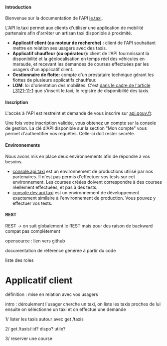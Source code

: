 
#### Introduction

Bienvenue sur la documentation de l'API [le.taxi](https://le.taxi/).

L'API le.taxi permet aux clients d'utiliser une application de mobilité partenaire afin d'arrêter un artisan taxi disponible à proximité.


<InfoBox title="Définitions">
  <ul>
    <li><strong>Applicatif client (ou moteur de recherche) :</strong> client de l'API souhaitant mettre en relation ses usagers avec des taxis.</li>
    <li><strong>Applicatif chauffeur (ou opérateur):</strong> client de l'API fournnissant la disponibilité et la géolocalisation en temps réel des véhicules en maraude, et recevant les demandes de courses effectuées par les usagers d'un applicatif client.</li>
    <li><strong>Gestionnaire de flotte:</strong> compte d'un prestataire technique gérant les flottes de plusieurs applicatifs chauffeur.</li>
    <li><strong>LOM</strong>: loi d'orientation des mobilités. C'est <a href="https://www.legifrance.gouv.fr/codes/article_lc/LEGIARTI000039784232/2020-12-27">dans le cadre de l'article L3121-11-1</a> que s'inscrit le.taxi, le registre de disponibilité des taxis.</li>
  </ul>
</InfoBox>

#### Inscription

L'accès à l'API est restreint et demande de vous inscrire sur [api.gouv.fr](https://api.gouv.fr/les-api/le-taxi).

Une fois votre inscription validée, vous obtenez un compte sur la console de gestion. La clé d'API disponible sur la section "Mon compte" vous permet d'authentifier vos requêtes. Celle-ci doit rester secrète.


#### Environnements

Nous avons mis en place deux environnements afin de répondre à vos besoins.

* [console.api.taxi](https://console.api.taxi) est un environnement de productions utilisé par nos partenaires. Il n'est pas permis d'effectuer vos tests sur cet environnement. Les courses créées doivent correspondre à des courses réellement effectuées, et pas à des tests.
* [console.dev.api.taxi](https://console.dev.api.taxi) est un environnement de développement exactement similaire à l'environnement de production. Vous pouvez y effectuer vos tests.



#### REST


REST
-> on suit globalement le REST mais pour des raison de backward compat pas complètement

opensource : lien vers github

documentation de référence générée à partir du code

liste des roles



# Applicatif client

définition : mise en relation avec vos usagers

intro : déroulement
    l'usager cherche un taxi, on liste les taxis proches de lui
    ensuite on sélectionne un taxi et on effectue une demande



1/ lister les taxis autour avec get /taxis

2/ get /taxis/:id? dispo? utile?


3/ reserver une course




